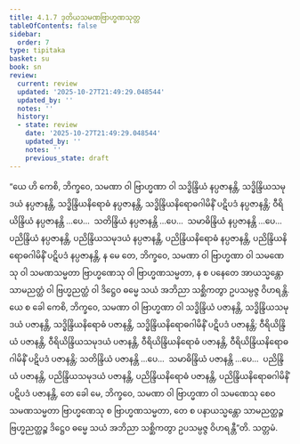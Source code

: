 ```yaml
---
title: 4.1.7 ဒုတိယသမဏဗြာဟ္မဏသုတ္တ
tableOfContents: false
sidebar:
  order: 7
type: tipitaka
basket: su
book: sn
review:
  current: review
  updated: '2025-10-27T21:49:29.048544'
  updated_by: ''
  notes: ''
  history:
  - state: review
    date: '2025-10-27T21:49:29.048544'
    updated_by: ''
    notes: ''
    previous_state: draft
---
```



<ReviewStatus review={frontmatter.review} showDetails={true} />

<HypothesisAnnotation frontmatter={frontmatter} />

<DynamicBreadcrumb />

<Division number="477" book="sn" e="ch" v="18" p="348">

<Paragraph number="1013" book="sn">
“ယေ ဟိ ကေစိ, ဘိက္ခဝေ, သမဏာ ဝါ ဗြာဟ္မဏာ ဝါ သဒ္ဓိန္ဒြိယံ နပ္ပဇာနန္တိ, သဒ္ဓိန္ဒြိယသမုဒယံ နပ္ပဇာနန္တိ, သဒ္ဓိန္ဒြိယနိရောဓံ နပ္ပဇာနန္တိ, သဒ္ဓိန္ဒြိယနိရောဓဂါမိနိံ ပဋိပဒံ နပ္ပဇာနန္တိ; ဝီရိယိန္ဒြိယံ နပ္ပဇာနန္တိ …ပေ…  သတိန္ဒြိယံ နပ္ပဇာနန္တိ …ပေ…  သမာဓိန္ဒြိယံ နပ္ပဇာနန္တိ …ပေ…  ပညိန္ဒြိယံ နပ္ပဇာနန္တိ, ပညိန္ဒြိယသမုဒယံ နပ္ပဇာနန္တိ, ပညိန္ဒြိယနိရောဓံ နပ္ပဇာနန္တိ, ပညိန္ဒြိယနိရောဓဂါမိနိံ ပဋိပဒံ နပ္ပဇာနန္တိ, န မေ တေ, ဘိက္ခဝေ, သမဏာ ဝါ ဗြာဟ္မဏာ ဝါ သမဏေသု ဝါ သမဏသမ္မတာ ဗြာဟ္မဏေသု ဝါ ဗြာဟ္မဏသမ္မတာ, န စ ပနေတေ အာယသ္မန္တော သာမညတ္ထံ ဝါ ဗြဟ္မညတ္ထံ ဝါ ဒိဋ္ဌေဝ ဓမ္မေ သယံ အဘိညာ သစ္ဆိကတွာ ဥပသမ္ပဇ္ဇ ဝိဟရန္တိ.
</Paragraph>

<Paragraph number="1014" book="sn">
ယေ စ ခေါ ကေစိ, ဘိက္ခဝေ, သမဏာ ဝါ ဗြာဟ္မဏာ ဝါ သဒ္ဓိန္ဒြိယံ ပဇာနန္တိ, သဒ္ဓိန္ဒြိယသမုဒယံ ပဇာနန္တိ, သဒ္ဓိန္ဒြိယနိရောဓံ ပဇာနန္တိ, သဒ္ဓိန္ဒြိယနိရောဓဂါမိနိံ ပဋိပဒံ ပဇာနန္တိ; ဝီရိယိန္ဒြိယံ ပဇာနန္တိ, ဝီရိယိန္ဒြိယသမုဒယံ ပဇာနန္တိ, ဝီရိယိန္ဒြိယနိရောဓံ ပဇာနန္တိ, ဝီရိယိန္ဒြိယနိရောဓဂါမိနိံ ပဋိပဒံ ပဇာနန္တိ; သတိန္ဒြိယံ ပဇာနန္တိ …ပေ…  သမာဓိန္ဒြိယံ ပဇာနန္တိ …ပေ…  ပညိန္ဒြိယံ ပဇာနန္တိ, ပညိန္ဒြိယသမုဒယံ ပဇာနန္တိ, ပညိန္ဒြိယနိရောဓံ ပဇာနန္တိ, ပညိန္ဒြိယနိရောဓဂါမိနိံ ပဋိပဒံ ပဇာနန္တိ, တေ ခေါ မေ, ဘိက္ခဝေ, သမဏာ ဝါ ဗြာဟ္မဏာ ဝါ သမဏေသု စေဝ သမဏသမ္မတာ ဗြာဟ္မဏေသု စ ဗြာဟ္မဏသမ္မတာ, တေ စ ပနာယသ္မန္တော သာမညတ္ထဉ္စ ဗြဟ္မညတ္ထဉ္စ ဒိဋ္ဌေဝ ဓမ္မေ သယံ အဘိညာ သစ္ဆိကတွာ ဥပသမ္ပဇ္ဇ ဝိဟရန္တီ”တိ.

</Paragraph>
</Division>

<Paragraph number="1015" type="center" book="sn">
သတ္တမံ.
</Paragraph>